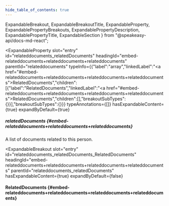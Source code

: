 ```yaml
---
hide_table_of_contents: true
---
```

  ExpandableBreakout,
  ExpandableBreakoutTitle,
  ExpandableProperty,
  ExpandablePropertyBreakouts,
  ExpandablePropertyDescription,
  ExpandablePropertyTitle,
  ExpandableSection
} from "@speakeasy-api/docs-md-react";

<ExpandableSection>

<ExpandableProperty
  slot="entry"
  id="relateddocuments_relatedDocuments"
  headingId="embed-relateddocuments+relateddocuments+relateddocuments"
  parentId="relateddocuments"
  typeInfo={{"label":"array","linkedLabel":"<a href=\"#embed-relateddocuments+relateddocuments+relateddocuments+relateddocuments\">RelatedDocuments</a>","children":[{"label":"RelatedDocuments","linkedLabel":"<a href=\"#embed-relateddocuments+relateddocuments+relateddocuments+relateddocuments\">RelatedDocuments</a>","children":[],"breakoutSubTypes":{}}],"breakoutSubTypes":{}}}
  typeAnnotations={[]}
  hasExpandableContent={true}
  expandByDefault={true}
>

<ExpandablePropertyTitle slot="title">

##### relatedDocuments \{#embed-relateddocuments+relateddocuments+relateddocuments\}

</ExpandablePropertyTitle>

<ExpandablePropertyDescription slot="description">

A list of documents related to this person.

</ExpandablePropertyDescription>

<ExpandablePropertyBreakouts slot="breakouts">

<ExpandableBreakout
  slot="entry"
  id="relateddocuments_relatedDocuments_RelatedDocuments"
  headingId="embed-relateddocuments+relateddocuments+relateddocuments+relateddocuments"
  parentId="relateddocuments_relatedDocuments"
  hasExpandableContent={true}
  expandByDefault={false}
>

<ExpandableBreakoutTitle slot="title">

#### RelatedDocuments \{#embed-relateddocuments+relateddocuments+relateddocuments+relateddocuments\}

</ExpandableBreakoutTitle>

</ExpandableBreakout>

</ExpandablePropertyBreakouts>

</ExpandableProperty>

</ExpandableSection>